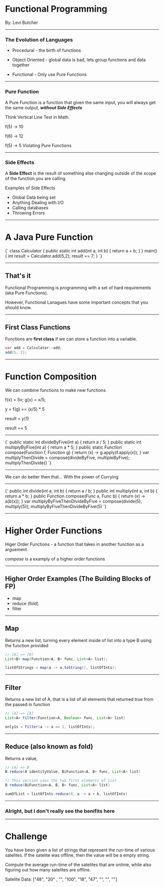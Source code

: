


# Functional Programming

By: Levi Butcher

---

### The Evolution of Languages

- Procedural - the birth of functions

- Object Oriented - global data is bad, lets group functions and data together

- Functional - Only use Pure Functions

---

### Pure Function


A Pure Function is a function that given the same input, you will always get the same output, ***without Side Effects***

Think Vertical Line Test in Math.

f(5) -> 10

f(6) -> 12

f(5) -> 5 Violating Pure Functions

---

### Side Effects

A **Side Effect** is the result of something else changing outside of the scope of the function you are calling.

Examples of Side Effects

* Global Data being set
* Anything Dealing with I/O
* Calling databases
* Throwing Errors

---

# A Java Pure Function

<SyntaxHighlighter language="java" style={atomDark}>
  {`
  class Calculator {
    public static int add(int a, int b) {
        return a + b;
    }
  }
  main() {
      int result = Calculator.add(5,2);
      result == 7;
  }
  `}
</SyntaxHighlighter>

---

## That's it

Functional Programming is programming with a set of hard requirements (aka Pure Functions).

However, Functional Lanagues have some important concepts that you should know.

---

## First Class Functions

Functions are **first class** if we can store a function into a variable.

```java
var add = Calculator::add;
add(5, 2);
```

---

# Function Composition

We can combine functions to make new functions

f(x) = 5x;
g(x) = x/5;

y = f(g) == (x/5) \* 5

result = y(1)

result == 5

---

<SyntaxHighlighter language="java" style={atomDark}>
  {`
    public static int divideByFive(int a) {
        return a / 5;
    }
    public static int multiplyByFive(int a) {
        return a * 5;
    }
    public static <A, B, C> Function<A, C> compose(Function<A, B> f, Function<B, C> g) {
        return (x) -> g.apply(f.apply(x));
    }
    var multiplyThenDivide = compose(divideByFive, multipleByFive);
    multiplyThenDivide()
  `}
</SyntaxHighlighter>

---

We can do better then that... With the power of Currying

---

<SyntaxHighlighter language="java" style={atomDark}>
  {`
    public int divide(int a, int b) {
        return a / b;
    }
    public int multiply(int a, int b) {
        return a * b;
    }
    public Function<T, F> compose(Func<T, F> a, Func<F, T> b) {
        return (x) -> a(b(x));
    }
    var multiplyByFiveThenDivideByFive = compose(divide(5), multiply(5));
    multiplyByFiveThenDivideByFive(5)
  `}
</SyntaxHighlighter>

---

# Higher Order Functions

Higer Order Functions - a function that takes in another function as a arguement.

*compose* is a examply of a higher order functions

---

## Higher Order Examples (The Building Blocks of FP)

* map
* reduce (fold)
* filter

---


## Map

Returns a new list, turning every element inside of list into a type B using the function provided

```java
// [A] => [B]
List<B> map(Function<A, B> func, List<A> list);

listOfStrings = map(a -> a.toString(), listOfInts);
```

---

## Filter

Returns a new list of A, that is a list of all elements that returned true from the passed in function

```java
// [A] => [A]
List<A> filter(Function<A, Boolean> func, List<A> list)

only1s = filter(a -> a == 1, listOfInts);
```

---

## Reduce (also known as fold)
Returns a value,

```java
// [A] => B
B reduce(A identityValue, BiFunction<A, B> func, List<A> list)

// This version uses the two first elements of list
B reduce(BiFunction<A, B, B> func, List<A> list)

sumOfList = listOfInts.reduce(0, a -> a + b, listOfInts)
```

---

### Alright, but I don't really see the benifits here

---

# Challenge

You have been given a list of strings that represent the run-time of various satelites. If the satelite was offline, then the value will be a empty string.

Compute the average run-time of the satelites that are onlinie, while also figuring out how many satelites are offline.

Satelite Data: ["48", "20" , "", "100", "18", "47", "", "", ""]